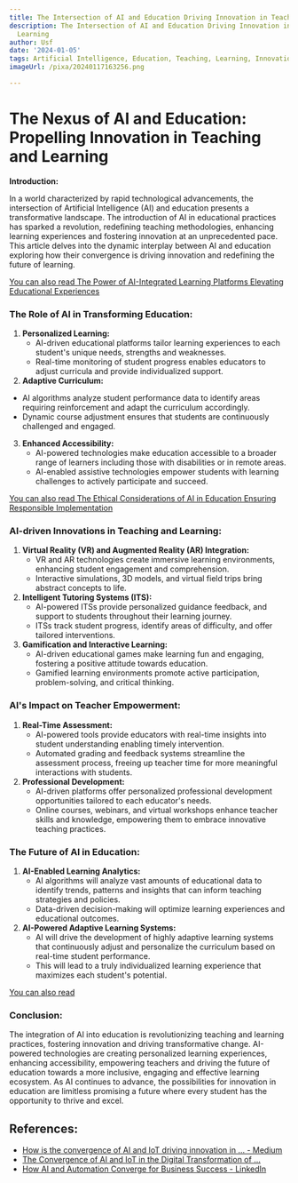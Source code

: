 ```yaml
---
title: The Intersection of AI and Education Driving Innovation in Teaching and Learning
description: The Intersection of AI and Education Driving Innovation in Teaching and
  Learning
author: Usf
date: '2024-01-05'
tags: Artificial Intelligence, Education, Teaching, Learning, Innovation
imageUrl: /pixa/20240117163256.png

---
```

# The Nexus of AI and Education: Propelling Innovation  in Teaching and Learning

**Introduction:**

In a world characterized  by rapid technological advancements, the intersection of Artificial Intelligence  (AI) and education presents a transformative landscape. The  introduction of AI in educational practices has sparked a  revolution, redefining teaching methodologies, enhancing learning experiences and fostering innovation at an unprecedented pace. This article delves into  the dynamic interplay between AI and  education exploring how their convergence is driving innovation and redefining  the future of learning.

[You can also read The Power of AI-Integrated  Learning Platforms Elevating Educational Experiences](The%20Power%20of%20AI-Integrated%20Learning%20Platforms%20Elevating%20Educational%20Experiences)


### The Role of AI in Transforming  Education:
1. **Personalized Learning:**
   - AI-driven  educational platforms tailor learning experiences to each  student's unique needs, strengths  and weaknesses.
   - Real-time  monitoring of student progress enables educators to adjust curricula and provide  individualized support.
2.  **Adaptive Curriculum:**
   - AI  algorithms analyze student performance data  to  identify areas requiring reinforcement and adapt the curriculum accordingly.
   - Dynamic course adjustment ensures that students  are continuously challenged and engaged.
3. **Enhanced Accessibility:**
   - AI-powered technologies make education accessible to a broader range  of learners including those with disabilities or in remote areas.
    - AI-enabled assistive technologies empower students with learning challenges to actively participate and succeed.

[You can also  read The Ethical Considerations of AI in  Education Ensuring Responsible Implementation](The%20Ethical%20Considerations%20of%20AI%20in%20Education%20Ensuring%20Responsible%20Implementation)


### AI-driven Innovations in Teaching and Learning:
1. **Virtual Reality (VR) and Augmented Reality (AR) Integration:**
    - VR and AR technologies create immersive  learning environments, enhancing student  engagement  and comprehension.
   -  Interactive simulations, 3D models, and virtual field trips bring abstract concepts to life.
2. **Intelligent Tutoring Systems (ITS):**
   - AI-powered  ITSs provide personalized  guidance feedback, and  support to students throughout their learning journey.
   - ITSs track student progress, identify areas of difficulty, and offer tailored interventions.
3. **Gamification and Interactive Learning:**
   -  AI-driven educational  games make learning fun and engaging, fostering a positive attitude towards education.
   - Gamified learning environments promote active participation, problem-solving, and critical thinking.

### AI's Impact  on Teacher Empowerment:
1. **Real-Time Assessment:**
    - AI-powered tools provide educators  with real-time insights into student understanding enabling  timely intervention.
   - Automated grading and feedback systems streamline the assessment process, freeing up teacher time for more meaningful interactions with students.
2. **Professional Development:**
   - AI-driven platforms offer personalized professional development  opportunities tailored to each educator's needs.
   - Online  courses, webinars, and virtual workshops enhance teacher skills and knowledge, empowering  them to embrace innovative teaching practices.

### The  Future  of AI in Education:
1. **AI-Enabled Learning  Analytics:**
   - AI algorithms will analyze vast amounts of educational data to  identify trends, patterns and insights that can inform teaching strategies and policies.
   - Data-driven  decision-making will optimize learning experiences and educational outcomes.
2. **AI-Powered  Adaptive Learning Systems:**
   - AI will drive the development of  highly adaptive learning systems that continuously adjust and personalize the curriculum  based on  real-time student performance.
   - This will lead to a truly individualized learning experience that maximizes each  student's potential.

[You can also read ]()


### Conclusion:
The integration of AI into education is revolutionizing teaching and learning practices, fostering innovation and driving  transformative  change. AI-powered technologies are creating  personalized learning experiences, enhancing accessibility, empowering teachers  and driving the future of education towards a  more inclusive, engaging and effective learning ecosystem. As AI  continues  to advance, the possibilities for innovation in education are limitless promising a future where every student has the opportunity to thrive and excel.

## References:
- [How is the convergence of AI and IoT driving innovation in ... - Medium](https://medium.com/@yagnesh.pandya/how-is-the-convergence-of-ai-and-iot-driving-innovation-in-the-fourth-industrial-revolution-d4bde465c32d)
- [The Convergence of AI and IoT in the Digital Transformation of ...](https://utilitiesone.com/the-convergence-of-ai-and-iot-in-the-digital-transformation-of-communication-infrastructure)
- [How AI and Automation Converge for Business Success - LinkedIn](https://www.linkedin.com/pulse/how-ai-automation-converge-business-success-chris-colwell)
